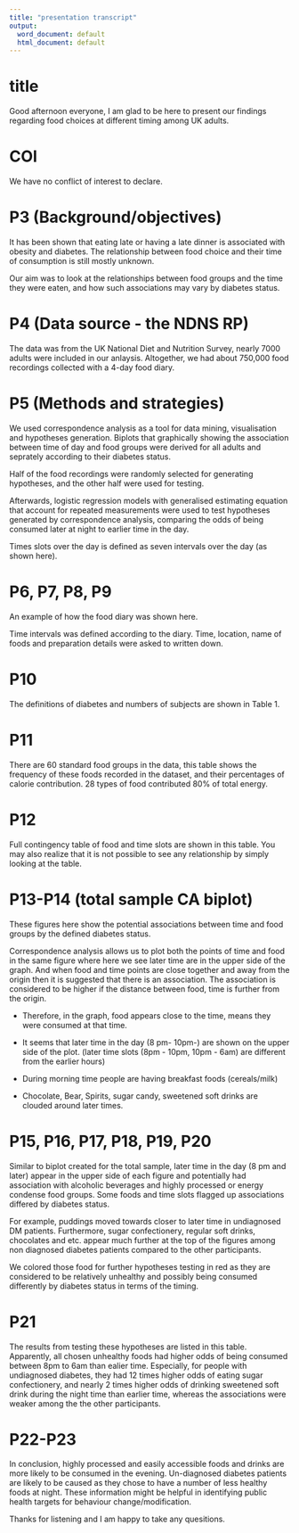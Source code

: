 ```yaml
---
title: "presentation transcript"
output:
  word_document: default
  html_document: default
---
```


# title 

Good afternoon everyone, I am glad to be here to present our findings regarding food choices at different timing among UK adults. 

# COI

We have no conflict of interest to declare. 

# P3 (Background/objectives)

It has been shown that eating late or having a late dinner is associated with obesity and diabetes. The relationship between food choice and their time of consumption is still mostly unknown. 

Our aim was to look at the relationships between food groups and the time they were eaten, and how such associations may vary by diabetes status.


# P4 (Data source - the NDNS RP)

The data was from the UK National Diet and Nutrition Survey, nearly 7000 adults were included in our anlaysis. Altogether, we had about 750,000 food recordings collected with a 4-day food diary.


# P5 (Methods and strategies)

We used correspondence analysis as a tool for data mining, visualisation and hypotheses generation. Biplots that graphically showing the association between time of day and food groups were derived for all adults and seprately according to their diabetes status. 

Half of the food recordings were randomly selected for generating hypotheses, and the other half were used for testing. 

Afterwards, logistic regression models with generalised estimating equation that account for repeated measurements were used to test hypotheses generated by correspondence analysis, comparing the odds of being consumed later at night to earlier time in the day. 

Times slots over the day is defined as seven intervals over the day (as shown here). 

# P6, P7, P8, P9

An example of how the food diary was shown here. 

Time intervals was defined according to the diary. Time, location, name of foods and preparation details were asked to written down.

# P10 

The definitions of diabetes and numbers of subjects are shown in Table 1. 

# P11

There are 60 standard food groups in the data, this table shows the frequency of these foods recorded in the dataset, and their percentages of calorie contribution. 28 types of food contributed 80% of total energy. 

# P12 

Full contingency table of food and time slots are shown in this table. 
You may also realize that it is not possible to see any relationship by simply looking at the table. 

# P13-P14 (total sample CA biplot)

These figures here show the potential associations between time and food groups by the defined diabetes status. 

Correspondence analysis allows us to plot both the points of time and food in the same figure where here we see later time are in the upper side of the graph. And when food and time points are close together and away from the origin then it is suggested that there is an association. The association is considered to be higher if the distance between food, time is further from the origin.


- Therefore, in the graph, food appears close to the time, means they were consumed at that time.

- It seems that later time in the day (8 pm- 10pm-) are shown on the upper side of the plot. (later time slots (8pm - 10pm, 10pm - 6am) are different from the earlier hours) 

- During morning time people are having breakfast foods (cereals/milk)

- Chocolate, Bear, Spirits, sugar candy, sweetened soft drinks are clouded around later times. 


# P15, P16, P17, P18, P19, P20

Similar to biplot created for the total sample, later time in the day (8 pm and later) appear in the upper side of each figure and potentially had association with alcoholic beverages and highly processed or energy condense food groups. Some foods and time slots flagged up associations differed by diabetes status.

For example, puddings moved towards closer to later time in undiagnosed DM patients. Furthermore, sugar confectionery, regular soft drinks, chocolates and etc. appear much further at the top of the figures among non diagnosed diabetes patients compared to the other participants. 

We colored those food for further hypotheses testing in red as they are considered to be relatively unhealthy and possibly being consumed differently by diabetes status in terms of the timing. 

# P21 

The results from testing these hypotheses are listed in this table. Apparently, all chosen unhealthy foods had higher odds of being consumed between 8pm to 6am than ealier time. Especially, for people with undiagnosed diabetes, they had 12 times higher odds of eating sugar confectionery, and nearly 2 times higher odds of drinking sweetened soft drink during the night time than earlier time, whereas the associations were weaker among the the other participants. 

# P22-P23


In conclusion, highly processed and easily accessible foods and drinks are more likely to be consumed in the evening. Un-diagnosed diabetes patients are likely to be caused as they chose to have a number of less healthy foods at night. These information might be helpful in identifying public health targets for behaviour change/modification.

Thanks for listening and I am happy to take any quesitions. 

